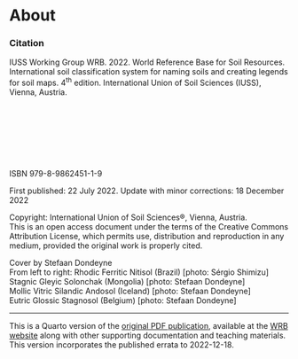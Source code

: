 # About {.unnumbered}

### Citation

IUSS Working Group WRB. 2022. World Reference Base for Soil Resources. International soil classification system for naming soils and creating legends for soil maps. 4^th^ edition. International Union of Soil Sciences (IUSS), Vienna, Austria.

\
\
\
\
\
\

ISBN 979-8-9862451-1-9

First published: 22 July 2022. Update with minor corrections: 18 December 2022

Copyright: International Union of Soil Sciences®, Vienna, Austria.\
This is an open access document under the terms of the Creative Commons Attribution License, which permits use, distribution and reproduction in any medium, provided the original work is properly cited.

Cover by Stefaan Dondeyne\
From left to right: Rhodic Ferritic Nitisol (Brazil) \[photo: Sérgio Shimizu\]\
Stagnic Gleyic Solonchak (Mongolia) \[photo: Stefaan Dondeyne\]\
Mollic Vitric Silandic Andosol (Iceland) \[photo: Stefaan Dondeyne\]\
Eutric Glossic Stagnosol (Belgium) \[photo: Stefaan Dondeyne\]

------------------------------------------------------------------------

This is a Quarto version of the [original PDF publication](https://wrb.isric.org/files/WRB_fourth_edition_2022-12-18.pdf), available at the [WRB website](https://wrb.isric.org/) along with other supporting documentation and teaching materials. This version incorporates the published errata to 2022-12-18.
